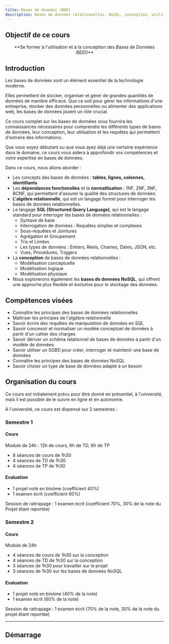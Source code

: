 ```yaml
---
title: Bases de données (BDD)
description: Bases de données relationnelles, NoSQL, conception, utilisation, requêtes, etc.
---
```


## Objectif de ce cours

<center>
**Se former à l'utilisation et à la conception des Bases de Données (BDD)**
</center>

## Introduction

Les bases de données sont un élément essentiel de la technologie moderne. 

Elles permettent de stocker, organiser et gérer de grandes quantités de données de manière efficace. Que ce soit pour gérer les informations d'une entreprise, stocker des données personnelles ou alimenter des applications web, les bases de données jouent un rôle crucial.

Ce cours complet sur les bases de données vous fournira les connaissances nécessaires pour comprendre les différents types de bases de données, leur conception, leur utilisation et les requêtes qui permettent d'extraire des informations. 

Que vous soyez débutant ou que vous ayez déjà une certaine expérience dans le domaine, ce cours vous aidera à approfondir vos compétences et votre expertise en bases de données.

Dans ce cours, nous allons aborder :

- Les concepts des bases de données : **tables, lignes, colonnes, identifiants**
- Les **dépendances fonctionelles** et la **normatlisation** : 1NF, 2NF, 3NF, BCNF, qui permettent d'assurer la qualité des structures de données.
- **L'algèbre relationnelle**, qui est un langage formel pour interroger les bases de données relationnelles.
- Le langage **SQL (Structured Query Language)**, qui est le langage standard pour interroger les bases de données relationnelles :
	- Syntaxe de base
	- Interrogation de données : Requêtes simples et complexes
	- Sous-requêtes et Jointures
	- Agrégation et Groupement
	- Tris et Limites
	- Les types de données : Entiers, Réels, Chaines, Dates, JSON, etc.
	- Vues, Procédures, Triggers
- La **conception** de bases de données relationnelles : 
	- Modélisation conceptuelle
	- Modélisation logique
	- Modélisation physique
-  Nous explorerons également les **bases de données NoSQL**, qui offrent une approche plus flexible et évolutive pour le stockage des données.


## Compétences visées

* Connaître les principes des bases de données relationnelles
* Maîtriser les principes de l'algèbre relationnelle
* Savoir écrire des requêtes de manipulation de données en SQL
* Savoir concevoir et normaliser un modèle conceptuel de données à partir d'un cahier des charges
* Savoir dériver un schéma relationnel de bases de données à partir d'un modèle de données
* Savoir utiliser un SGBD pour créer, interroger et maintenir une base de données
* Connaître les principes des bases de données NoSQL
* Savoir choisir un type de base de données adapté à un besoin

## Organisation du cours

Ce cours est initialement prévu pour être donné en présentiel, à l'université, mais il est possible de le suivre en ligne et en autonomie.

À l'université, ce cours est dispensé sur 2 semestres :

### Semestre 1

#### Cours

Module de 24h : 12h de cours, 6h de TD, 6h de TP

* 8 séances de cours de 1h30
* 4 séances de TD de 1h30
* 4 séances de TP de 1h30

#### Evaluation

* 1 projet noté en binôme (coefficient 40%)
* 1 examen écrit (coefficient 60%)

Session de rattrapage : 1 examen écrit (coefficient 70%, 30% de la note du Projet étant reportée)

### Semestre 2

#### Cours

Module de 24h

* 4 séances de cours de 1h30 sur la conception
* 4 séances de TD de 1h30 sur la conception
* 3 séances de 1h30 pour travailler sur le projet
* 3 séances de 1h30 sur les bases de données NoSQL

#### Evaluation

* 1 projet noté en binôme (40% de la note)
* 1 examen écrit (60% de la note)

Session de rattrapage : 1 examen écrit (70% de la note, 30% de la note du projet étant reportée)

---

## Démarrage


<LinkCard
  title="Accéder au cours"
  description="Avec une première introduction aux concepts de base de données."
  href="/bdd/01-concepts/01-introduction/"
/>
